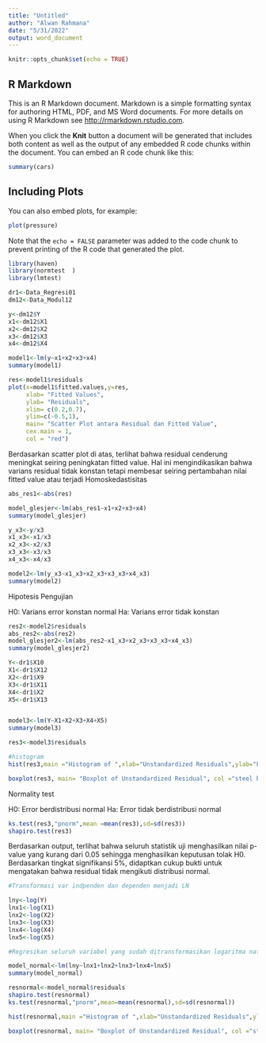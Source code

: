 ---
title: "Untitled"
author: "Alwan Rahmana"
date: "5/31/2022"
output: word_document
---

```{r setup, include=FALSE}
knitr::opts_chunk$set(echo = TRUE)
```

## R Markdown

This is an R Markdown document. Markdown is a simple formatting syntax for authoring HTML, PDF, and MS Word documents. For more details on using R Markdown see <http://rmarkdown.rstudio.com>.

When you click the **Knit** button a document will be generated that includes both content as well as the output of any embedded R code chunks within the document. You can embed an R code chunk like this:

```{r cars}
summary(cars)
```

## Including Plots

You can also embed plots, for example:

```{r pressure, echo=FALSE}
plot(pressure)
```

Note that the `echo = FALSE` parameter was added to the code chunk to prevent printing of the R code that generated the plot.


```{r}
library(haven)
library(normtest  )
library(lmtest)

dr1<-Data_Regresi01
dm12<-Data_Modul12
```
```{r}
y<-dm12$Y
x1<-dm12$X1
x2<-dm12$X2
x3<-dm12$X3
x4<-dm12$X4

model1<-lm(y~x1+x2+x3+x4)
summary(model1)
```
```{r}
res<-model1$residuals
plot(x=model1$fitted.values,y=res,
     xlab= "Fitted Values",
     ylab= "Residuals",
     xlim= c(0.2,0.7),
     ylim=c(-0.5,1),
     main= "Scatter Plot antara Residual dan Fitted Value",
     cex.main = 1,
     col = "red")
```

Berdasarkan scatter plot di atas, terlihat bahwa residual cenderung meningkat seiring peningkatan fitted value. Hal ini mengindikasikan bahwa varians residual tidak konstan tetapi membesar seiring pertambahan nilai fitted value atau terjadi Homoskedastisitas


```{r}
abs_res1<-abs(res)

model_glesjer<-lm(abs_res1~x1+x2+x3+x4)
summary(model_glesjer)
```


```{r}
y_x3<-y/x3
x1_x3<-x1/x3
x2_x3<-x2/x3
x3_x3<-x3/x3
x4_x3<-x4/x3
```

```{r}
model2<-lm(y_x3~x1_x3+x2_x3+x3_x3+x4_x3)
summary(model2)
```
Hipotesis Pengujian

H0: Varians error konstan normal
Ha: Varians error tidak konstan
```{r}
res2<-model2$residuals
abs_res2<-abs(res2)
model_glesjer2<-lm(abs_res2~x1_x3+x2_x3+x3_x3+x4_x3)
summary(model_glesjer2)
```

```{r}
Y<-dr1$X10
X1<-dr1$X12
X2<-dr1$X9
X3<-dr1$X11
X4<-dr1$X2
X5<-dr1$X13


model3<-lm(Y~X1+X2+X3+X4+X5)
summary(model3)
```

```{r}
res3<-model3$residuals

#histogram
hist(res3,main ="Histogram of ",xlab="Unstandardized Residuals",ylab="Frekuensi",col= "steel blue")

boxplot(res3, main= "Boxplot of Unstandardized Residual", col ="steel blue")
```
Normality test

H0: Error berdistribusi normal
Ha: Error tidak berdistribusi normal
```{r}
ks.test(res3,"pnorm",mean =mean(res3),sd=sd(res3))
shapiro.test(res3)
```
Berdasarkan output, terlihat bahwa seluruh statistik uji menghasilkan nilai p-value yang kurang dari 0.05 sehingga menghasilkan keputusan tolak H0. Berdasarkan tingkat signifikansi 5%, didaptkan cukup bukti untuk mengatakan bahwa residual tidak mengikuti distribusi normal.

```{r}
#Transformasi var indpenden dan dependen menjadi LN

lny<-log(Y)
lnx1<-log(X1)
lnx2<-log(X2)
lnx3<-log(X3)
lnx4<-log(X4)
lnx5<-log(X5)

#Regresikan seluruh variabel yang sudah ditransformasikan logaritma natural

model_normal<-lm(lny~lnx1+lnx2+lnx3+lnx4+lnx5)
summary(model_normal)
```

```{r}
resnormal<-model_normal$residuals
shapiro.test(resnormal)
ks.test(resnormal,"pnorm",mean=mean(resnormal),sd=sd(resnormal))
```


```{r}
hist(resnormal,main ="Histogram of ",xlab="Unstandardized Residuals",ylab="Frekuensi",col= "steel blue")

boxplot(resnormal, main= "Boxplot of Unstandardized Residual", col ="steel blue")
```

